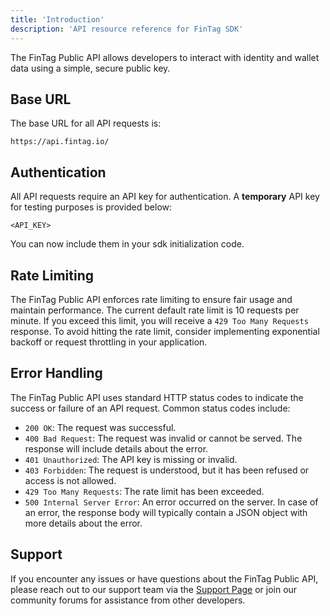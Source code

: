```yaml
---
title: 'Introduction'
description: 'API resource reference for FinTag SDK'
---
```



The FinTag Public API allows developers to interact with identity and wallet data using a simple, secure public key.

## Base URL
The base URL for all API requests is:

```cURL
https://api.fintag.io/
```


## Authentication
All API requests require an API key for authentication. A **temporary** API key for testing purposes is provided below:


```
<API_KEY>
```

You can now include them in your sdk initialization code.

## Rate Limiting
The FinTag Public API enforces rate limiting to ensure fair usage and maintain performance. The current default rate limit is 10 requests per minute. If you exceed this limit, you will receive a `429 Too Many Requests` response. To avoid hitting the rate limit, consider implementing exponential backoff or request throttling in your application.

## Error Handling
The FinTag Public API uses standard HTTP status codes to indicate the success or failure of an API request. Common status codes include:
- `200 OK`: The request was successful.
- `400 Bad Request`: The request was invalid or cannot be served. The response will include details about the error.
- `401 Unauthorized`: The API key is missing or invalid.
- `403 Forbidden`: The request is understood, but it has been refused or access is not allowed.
- `429 Too Many Requests`: The rate limit has been exceeded.
- `500 Internal Server Error`: An error occurred on the server.
In case of an error, the response body will typically contain a JSON object with more details about the error.

## Support
If you encounter any issues or have questions about the FinTag Public API, please reach out to our support team via the [Support Page](../resources/support) or join our community forums for assistance from other developers.